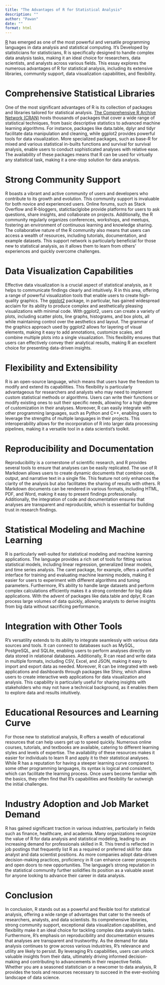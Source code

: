 ```yaml
---
title: "The Advantages of R for Statistical Analysis"
description: ""
author: "Pawan"
date: ""
format: html
---
```

[R](https://www.r-project.org/) has emerged as one of the most powerful and versatile programming languages in data analysis and statistical computing. It’s Developed by statisticians for statisticians, R is specifically designed to handle complex data analysis tasks, making it an ideal choice for researchers, data scientists, and analysts across various fields. This essay explores the numerous advantages of R for statistical analysis, including its extensive libraries, community support, data visualization capabilities, and flexibility.

# Comprehensive Statistical Libraries
One of the most significant advantages of R is its collection of packages and libraries tailored for statistical analysis. [The Comprehensive R Archive Network (CRAN)](https://cloud.r-project.org/web/packages/available_packages_by_name.html) hosts thousands of packages that cover a wide range of statistical techniques, from basic descriptive statistics to advanced machine learning algorithms.
For instance, packages like data.table, dplyr and tidyr facilitate data manipulation and cleaning, while ggplot2 provides powerful tools for data visualization. More specialized packages, such as base-R for mixed and various statistical in-builts functions and survival for survival analysis, enable users to conduct sophisticated analyses with relative ease. The availability of these packages means that R can be used for virtually any statistical task, making it a one-stop solution for data analysis.

# Strong Community Support
R boasts a vibrant and active community of users and developers who contribute to its growth and evolution. This community support is invaluable for both novice and experienced users. Online forums, such as Stack Overflow and R-bloggers, statictiaclglobe provide platforms for users to ask questions, share insights, and collaborate on projects. Additionally, the R community regularly organizes conferences, workshops, and meetups, fostering an environment of continuous learning and knowledge sharing. The collaborative nature of the R community also means that users can access a wealth of resources, including tutorials, documentation, and example datasets. This support network is particularly beneficial for those new to statistical analysis, as it allows them to learn from others' experiences and quickly overcome challenges.

# Data Visualization Capabilities
Effective data visualization is a crucial aspect of statistical analysis, as it helps to communicate findings clearly and intuitively. R in this area, offering a range of powerful visualization tools that enable users to create high-quality graphics. The [ggplot2](https://ggplot2.tidyverse.org/) package, in particular, has gained widespread acclaim for its ability to produce complex and aesthetically pleasing visualizations with minimal code. With ggplot2, users can create a variety of plots, including scatter plots, line graphs, histograms, and box plots, all while maintaining control over the aesthetics and layout. The grammar of the graphics approach used by ggplot2 allows for layering of visual elements, making it easy to add annotations, customize scales, and combine multiple plots into a single visualization. This flexibility ensures that users can effectively convey their analytical results, making R an excellent choice for presenting data-driven insights.

# Flexibility and Extensibility
R is an open-source language, which means that users have the freedom to modify and extend its capabilities. This flexibility is particularly advantageous for researchers and analysts who may need to implement custom statistical methods or algorithms. Users can write their functions or modify existing ones to suit their specific needs, allowing for a high degree of customization in their analyses. Moreover, R can easily integrate with other programming languages, such as Python and C++, enabling users to leverage the strengths of multiple languages in their projects. This interoperability allows for the incorporation of R into larger data processing pipelines, making it a versatile tool in a data scientist's toolkit.

# Reproducibility and Documentation
Reproducibility is a cornerstone of scientific research, and R provides several tools to ensure that analyses can be easily replicated. The use of R Markdown allows users to create dynamic documents that combine code, output, and narrative text in a single file. This feature not only enhances the clarity of the analysis but also facilitates the sharing of results with others. R Markdown documents can be rendered in various formats, including HTML, PDF, and Word, making it easy to present findings professionally. Additionally, the integration of code and documentation ensures that analyses are transparent and reproducible, which is essential for building trust in research findings.

# Statistical Modeling and Machine Learning
R is particularly well-suited for statistical modeling and machine learning applications. The language provides a rich set of tools for fitting various statistical models, including linear regression, generalized linear models, and time series analysis. The caret package, for example, offers a unified interface for training and evaluating machine learning models, making it easier for users to experiment with different algorithms and tuning parameters. Furthermore, R's ability to handle large datasets and perform complex calculations efficiently makes it a strong contender for big data applications. With the advent of packages like data.table and dplyr, R can process large volumes of data quickly, allowing analysts to derive insights from big data without sacrificing performance.

# Integration with Other Tools
R's versatility extends to its ability to integrate seamlessly with various data sources and tools. It can connect to databases such as MySQL, PostgreSQL, and SQLite, enabling users to perform analyses directly on data stored in relational databases. Additionally, R can read and write data in multiple formats, including CSV, Excel, and JSON, making it easy to import and export data as needed. Moreover, R can be integrated with web applications and dashboards through packages like Shiny, which allows users to create interactive web applications for data visualization and analysis. This capability is particularly useful for sharing insights with stakeholders who may not have a technical background, as it enables them to explore data and results intuitively.

# Educational Resources and Learning Curve
For those new to statistical analysis, R offers a wealth of educational resources that can help users get up to speed quickly. Numerous online courses, tutorials, and textbooks are available, catering to different learning styles and levels of expertise. The availability of these resources makes it easier for individuals to learn R and apply it to their statistical analyses. While R has a reputation for having a steeper learning curve compared to some other programming languages, its syntax is logical and consistent, which can facilitate the learning process. Once users become familiar with the basics, they often find that R's capabilities and flexibility far outweigh the initial challenges.

# Industry Adoption and Job Market Demand
R has gained significant traction in various industries, particularly in fields such as finance, healthcare, and academia. Many organizations recognize the value of R for data analysis and statistical modeling, leading to an increasing demand for professionals skilled in R. This trend is reflected in job postings that frequently list R as a required or preferred skill for data analyst and data scientist positions. As more companies adopt data-driven decision-making practices, proficiency in R can enhance career prospects and open doors to new opportunities. The language's strong reputation in the statistical community further solidifies its position as a valuable asset for anyone looking to advance their career in data analysis.

# Conclusion
In conclusion, R stands out as a powerful and flexible tool for statistical analysis, offering a wide range of advantages that cater to the needs of researchers, analysts, and data scientists. Its comprehensive libraries, strong community support, exceptional data visualization capabilities, and flexibility make it an ideal choice for tackling complex data analysis tasks. Furthermore, R's emphasis on reproducibility and documentation ensures that analyses are transparent and trustworthy. As the demand for data analysis continues to grow across various industries, R's relevance and utility are likely to persist. By leveraging R's capabilities, users can unlock valuable insights from their data, ultimately driving informed decision-making and contributing to advancements in their respective fields. Whether you are a seasoned statistician or a newcomer to data analysis, R provides the tools and resources necessary to succeed in the ever-evolving landscape of data science.
